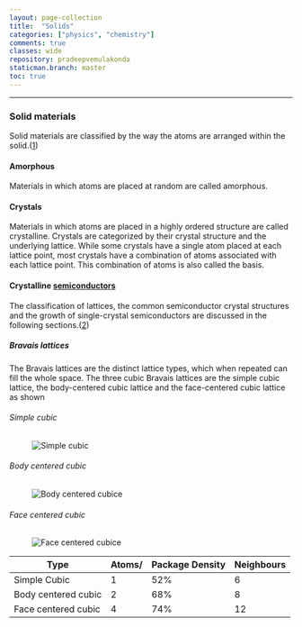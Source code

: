 ```yaml
---
layout: page-collection
title:  "Solids"
categories: ["physics", "chemistry"]
comments: true
classes: wide
repository: pradeepvemulakonda
staticman.branch: master
toc: true
---
```


---

### Solid materials
Solid materials are classified by the way the atoms are arranged within the solid.([1](https://ecee.colorado.edu/~bart/book/book/chapter2/ch2_2.htm))

#### Amorphous
Materials in which atoms are placed at random are called amorphous. 

#### Crystals
Materials in which atoms are placed in a highly ordered structure are called crystalline.
Crystals are categorized by their crystal structure and the underlying lattice. 
While some crystals have a single atom placed at each lattice point, most crystals have a combination of atoms associated with each lattice point. 
This combination of atoms is also called the basis.

#### Crystalline [semiconductors](https://en.wikipedia.org/wiki/Semiconductor)
The classification of lattices, the common semiconductor crystal structures and the growth of single-crystal semiconductors are discussed in the following sections.([2](https://ecee.colorado.edu/~bart/book/book/chapter2/ch2_2.htm))

##### Bravais lattices
The Bravais lattices are the distinct lattice types, which when repeated can fill the whole space.
The three cubic Bravais lattices are the simple cubic lattice, the body-centered cubic lattice and the face-centered cubic lattice as shown 

###### Simple cubic
<figure>
 <img src={Cubic} alt="Simple cubic"></img>
</figure>

###### Body centered cubic
<figure>
 <img src={BodyCenteredCubic} alt="Body centered cubice"></img>
</figure>

###### Face centered cubic
<figure>
 <img src={FaceCenteredCubic} alt="Face centered cubice"></img>
</figure>

<ResponsiveTable>

| Type                | Atoms/           | Package Density | Neighbours |
|---------------------|------------------|-----------------|------------|
| Simple Cubic        | 1                | 52%             | 6          |
| Body centered cubic | 2                | 68%             | 8          |
| Face centered cubic | 4                | 74%             | 12         |

</ResponsiveTable>